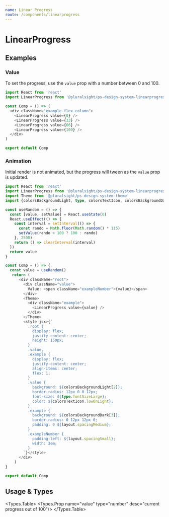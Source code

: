 ```yaml
---
name: Linear Progress
route: /components/linearprogress
---
```


# LinearProgress

## Examples

### Value

To set the progress, use the `value` prop with a number between 0 and 100.

```typescript
import React from 'react'
import LinearProgress from '@pluralsight/ps-design-system-linearprogress'

const Comp = () => (
  <div className="example-flex-column">
    <LinearProgress value={0} />
    <LinearProgress value={33} />
    <LinearProgress value={66} />
    <LinearProgress value={100} />
  </div>
)

export default Comp

```

### Animation

Initial render is not animated, but the progress will tween as the `value` prop is updated.

```typescript
import React from 'react'
import LinearProgress from '@pluralsight/ps-design-system-linearprogress'
import Theme from '@pluralsight/ps-design-system-theme'
import {colorsBackgroundLight, type, colorsTextIcon, colorsBackgroundDark, layout} from '@pluralsight/ps-design-system-core'

const useRandom = () => {
  const [value, setValue] = React.useState(0)
  React.useEffect(() => {
    const interval = setInterval(() => {
      const rando = Math.floor(Math.random() * 115)
      setValue(rando > 100 ? 100 : rando)
    }, 2500)
    return () => clearInterval(interval)
  })
  return value
}

const Comp = () => {
  const value = useRandom()
   return (
      <div className="root">
        <div className="value">
          Value: <span className="exampleNumber">{value}</span>
        </div>
        <Theme>
          <div className="example">
            <LinearProgress value={value} />
          </div>
        </Theme>
        <style jsx>{`
          .root {
            display: flex;
            justify-content: center;
            height: 150px;
          }
          .value,
          .example {
            display: flex;
            justify-content: center;
            align-items: center;
            flex: 1;
          }
          .value {
            background: ${colorsBackgroundLight[2]};
            border-radius: 12px 0 0 12px;
            font-size: ${type.fontSizeLarge};
            color: ${colorsTextIcon.lowOnLight};
          }
          .example {
            background: ${colorsBackgroundDark[3]};
            border-radius: 0 12px 12px 0;
            padding: 0 ${layout.spacingMedium};
          }
          .exampleNumber {
            padding-left: ${layout.spacingSmall};
            width: 3em;
          }
        `}</style>
      </div>
    )
}

export default Comp
```

## Usage & Types

<Usage install="npm install @pluralsight/ps-design-system-linearprogress"
  import="import LinearProgress from '@pluralsight/ps-design-system-linearprogress'"
  packageName="linearprogress"
  />

<Types.Table>
  <Types.Prop name="value" type="number" desc="current progress out of 100"/>
</Types.Table>
